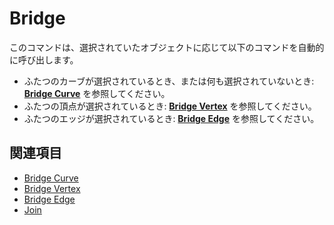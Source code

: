 
# Bridge

<Reference shortcut="" command="Bridge" button="" />

このコマンドは、選択されていたオブジェクトに応じて以下のコマンドを自動的に呼び出します。
- ふたつのカーブが選択されているとき、または何も選択されていないとき: [**Bridge Curve**](#bridge-curve) を参照してください。
- ふたつの頂点が選択されているとき: [**Bridge Vertex**](#bridge-vertex) を参照してください。
- ふたつのエッジが選択されているとき: [**Bridge Edge**](#bridge-edge) を参照してください。

## 関連項目
- [Bridge Curve](./bridge-curve)
- [Bridge Vertex](./bridge-vertex)
- [Bridge Edge](./bridge-edge)
- [Join](./join)











